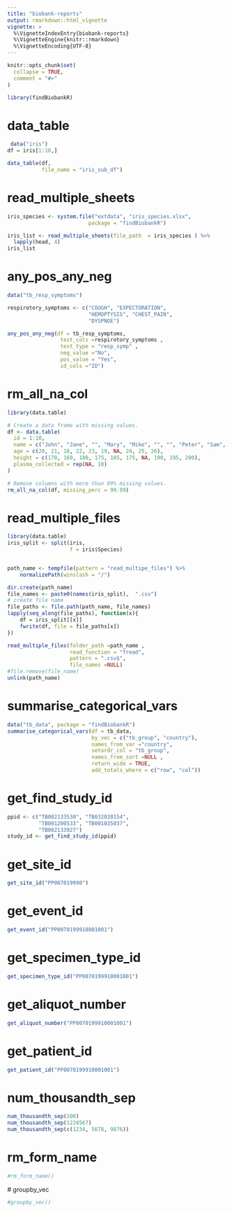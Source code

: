 ```yaml
---
title: "biobank-reports"
output: rmarkdown::html_vignette
vignette: >
  %\VignetteIndexEntry{biobank-reports}
  %\VignetteEngine{knitr::rmarkdown}
  %\VignetteEncoding{UTF-8}
---
```


```r
knitr::opts_chunk$set(
  collapse = TRUE,
  comment = "#>"
)
```

```r
library(findBiobankR)
```

<!-- WARNING - This vignette is generated by {fusen} from dev/biobank_reports.Rmd: do not edit by hand -->

<!--
 You need to run the 'description' chunk in the '0-dev_history.Rmd' file before continuing your code there.
-->


# data_table

    

  
  

```r
 data("iris")
df = iris[1:10,]

data_table(df, 
           file_name = "iris_sub_df")
```

 
  

  

# read_multiple_sheets

    

  
  

```r
iris_species <- system.file("extdata", "iris_species.xlsx",
                          package = "findBiobankR")

iris_list <- read_multiple_sheets(file_path  = iris_species ) %>% 
  lapply(head, 4)
iris_list
```

  

# any_pos_any_neg

    

```r
data("tb_resp_symptoms")

respirotory_symptoms <- c("COUGH", "EXPECTORATION",
                          "HEMOPTYSIS", "CHEST_PAIN",
                          "DYSPNOE")

any_pos_any_neg(df = tb_resp_symptoms, 
                 test_cols =respirotory_symptoms ,
                 test_type = "resp_symp" ,
                 neg_value ="No",
                 pos_value = "Yes",
                 id_cols ="ID")
```

# rm_all_na_col

    

  

```r
library(data.table)

# Create a data frame with missing values.
df <- data.table(
  id = 1:10,
  name = c("John", "Jane", "", "Mary", "Mike", "", "", "Peter", "Sam", "Susan"),
  age = c(20, 21, 18, 22, 23, 19, NA, 24, 25, 26),
  height = c(170, 160, 180, 175, 185, 175, NA, 190, 195, 200),
  plasma_collected = rep(NA, 10)
)

# Remove columns with more than 99% missing values.
rm_all_na_col(df, missing_perc = 99.99)
```

  

  

# read_multiple_files

    

  

```r
library(data.table)
iris_split <- split(iris, 
                    f = iris$Species)


path_name <- tempfile(pattern = "read_multipe_files") %>%
    normalizePath(winslash = "/")

dir.create(path_name)
file_names <- paste0(names(iris_split),  ".csv")
# create file name
file_paths <- file.path(path_name, file_names)
lapply(seq_along(file_paths), function(x){
    df = iris_split[[x]]
    fwrite(df, file = file_paths[x])
})

read_multiple_files(folder_path =path_name ,
                    read_function = "fread",
                    pattern = ".csv$",
                    file_names =NULL)
#file.remove(file_name)
unlink(path_name)
```

# summarise_categorical_vars

    

  

```r
data("tb_data", package = "findBiobankR")
summarise_categorical_vars(df = tb_data,
                           by_vec = c("tb_group", "country"),
                           names_from_var ="country",
                           setordr_col = "tb_group",
                           names_from_sort =NULL ,
                           return_wide = TRUE,
                           add_totals_where = c("row", "col"))
```

  

  

# get_find_study_id

    

  

```r

ppid <- c("TB002133530", "TB032020154",
          "TB001200533", "TB001035037", 
          "TB002133927")
study_id <- get_find_study_id(ppid)

```

  

  
  

# get_site_id

    

  

```r
get_site_id("PP007019990")
```

  

  

# get_event_id

    

  

```r

get_event_id("PP0070199910001001")

```

  

  

  

# get_specimen_type_id

    

  

```r

get_specimen_type_id("PP0070199910001001")

```

  

  

# get_aliquot_number

    

  

```r

get_aliquot_number("PP0070199910001001")


```

  

  

# get_patient_id

    

  

```r

get_patient_id("PP0070199910001001")

```

  

  

# num_thousandth_sep

    

  

```r

num_thousandth_sep(100)
num_thousandth_sep(1234567)
num_thousandth_sep(c(1234, 5678, 9876))

```

  

# rm_form_name

    

  

```r
#rm_form_name()
```

  

  
  # groupby_vec
    

  

```r
#groupby_vec()
```

  

  


